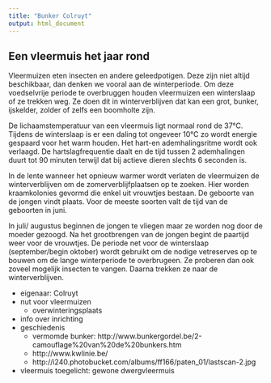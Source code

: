 ```yaml
---
title: "Bunker Colruyt"
output: html_document
---
```


## Een vleermuis het jaar rond

Vleermuizen eten insecten en andere geleedpotigen. Deze zijn niet altijd beschikbaar, dan denken we vooral aan de winterperiode. Om deze voedselvrije periode te overbruggen houden vleermuizen een winterslaap of ze trekken weg. Ze doen dit in winterverblijven dat kan  een grot, bunker, ijskelder, zolder of zelfs een boomholte zijn.

De lichaamstemperatuur van een vleermuis ligt normaal rond de 37°C. Tijdens de winterslaap is er een daling tot ongeveer 10°C zo wordt energie gespaard voor het warm houden. Het hart-en ademhalingsritme wordt ook verlaagd. De hartslagfrequentie daalt  en de tijd tussen 2 ademhalingen duurt tot 90 minuten terwijl dat bij actieve dieren slechts 6 seconden is.

In de lente wanneer het opnieuw warmer wordt verlaten de vleermuizen de winterverblijven om de zomerverblijfplaatsen op te zoeken. Hier worden kraamkolonies gevormd die enkel uit vrouwtjes bestaan. De geboorte van de jongen vindt plaats. Voor de meeste soorten valt de tijd van de geboorten in juni.  

In juli/ augustus beginnen de jongen te vliegen maar ze worden nog door de moeder gezoogd. 
Na het grootbrengen van de jongen begint de paartijd weer voor de vrouwtjes.
De periode net voor de winterslaap (september/begin oktober) wordt gebruikt om  de nodige vetreserves op te bouwen om de lange winterperiode te overbrugeen. Ze  proberen dan ook zoveel mogelijk insecten te vangen. Daarna trekken ze naar de winterverblijven.



- eigenaar: Colruyt
- nut voor vleermuizen
    - overwinteringsplaats
- info over inrichting
- geschiedenis
    - vermomde bunker: http://www.bunkergordel.be/2-camouflage%20van%20de%20bunkers.htm
    - http://www.kwlinie.be/
    - http://i240.photobucket.com/albums/ff166/paten_01/lastscan-2.jpg
- vleermuis toegelicht: gewone dwergvleermuis
